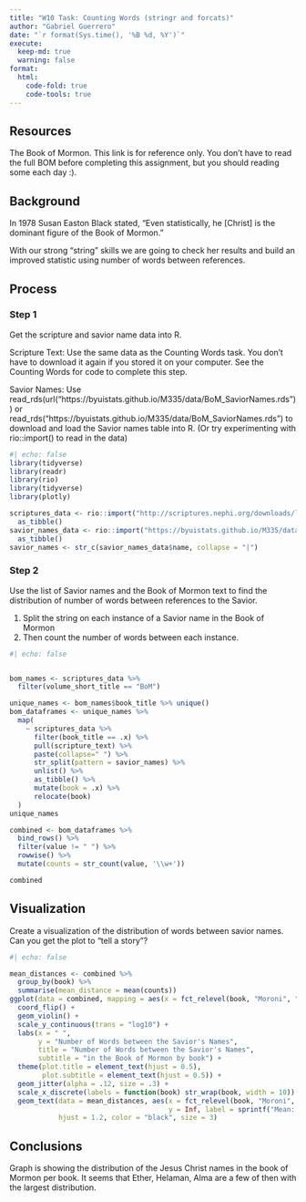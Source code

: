 ```yaml
---
title: "W10 Task: Counting Words (stringr and forcats)"
author: "Gabriel Guerrero"
date: "`r format(Sys.time(), '%B %d, %Y')`"
execute:
  keep-md: true
  warning: false
format:
  html:
    code-fold: true
    code-tools: true
---
```


## Resources
The Book of Mormon. This link is for reference only. You don’t have to read the full BOM before completing this assignment, but you should reading some each day :).

## Background

In 1978 Susan Easton Black stated, “Even statistically, he [Christ] is the dominant figure of the Book of Mormon.”

With our strong “string” skills we are going to check her results and build an improved statistic using number of words between references.

## Process

### Step 1
Get the scripture and savior name data into R.

Scripture Text: Use the same data as the Counting Words task. You don’t have to download it again if you stored it on your computer. See the Counting Words for code to complete this step.

Savior Names: Use read_rds(url("https://byuistats.github.io/M335/data/BoM_SaviorNames.rds")) or read_rds("https://byuistats.github.io/M335/data/BoM_SaviorNames.rds") to download and load the Savior names table into R. (Or try experimenting with rio::import() to read in the data)

```r
#| echo: false
library(tidyverse)
library(readr)
library(rio)
library(tidyverse)
library(plotly)

scriptures_data <- rio::import("http://scriptures.nephi.org/downloads/lds-scriptures.csv.zip") %>%
  as_tibble()
savior_names_data <- rio::import("https://byuistats.github.io/M335/data/BoM_SaviorNames.rds") %>%
  as_tibble()
savior_names <- str_c(savior_names_data$name, collapse = "|")


```
### Step 2
Use the list of Savior names and the Book of Mormon text to find the distribution of number of words between references to the Savior.

1. Split the string on each instance of a Savior name in the Book of Mormon
2. Then count the number of words between each instance.
```r
#| echo: false


bom_names <- scriptures_data %>%
  filter(volume_short_title == "BoM")

unique_names <- bom_names$book_title %>% unique()
bom_dataframes <- unique_names %>%
  map(
    ~ scriptures_data %>%
      filter(book_title == .x) %>%
      pull(scripture_text) %>%
      paste(collapse=" ") %>%
      str_split(pattern = savior_names) %>%
      unlist() %>%
      as_tibble() %>%
      mutate(book = .x) %>%
      relocate(book)
  )
unique_names

combined <- bom_dataframes %>%
  bind_rows() %>%
  filter(value != " ") %>%
  rowwise() %>%
  mutate(counts = str_count(value, '\\w+'))

combined


```

## Visualization
Create a visualization of the distribution of words between savior names.
Can you get the plot to “tell a story”?

```r
#| echo: false

mean_distances <- combined %>%
  group_by(book) %>%
  summarise(mean_distance = mean(counts))
ggplot(data = combined, mapping = aes(x = fct_relevel(book, "Moroni", "Ether", "Mormon", "4 Nephi", "3 Nephi", "Helaman", "Alma", "Mosiah", "Words of Mormon", "Omni", "Jarom", "Enos", "Jacob", "2 Nephi", "1 Nephi"), y = counts)) +
  coord_flip() +
  geom_violin() +
  scale_y_continuous(trans = "log10") +
  labs(x = " ",
       y = "Number of Words between the Savior's Names",
       title = "Number of Words between the Savior's Names",
       subtitle = "in the Book of Mormon by book") +
  theme(plot.title = element_text(hjust = 0.5),
        plot.subtitle = element_text(hjust = 0.5)) +
  geom_jitter(alpha = .12, size = .3) +
  scale_x_discrete(labels = function(book) str_wrap(book, width = 10)) +
  geom_text(data = mean_distances, aes(x = fct_relevel(book, "Moroni", "Ether", "Mormon", "4 Nephi", "3 Nephi", "Helaman", "Alma", "Mosiah", "Words of Mormon", "Omni", "Jarom", "Enos", "Jacob", "2 Nephi", "1 Nephi"),
                                       y = Inf, label = sprintf("Mean: %.2f", mean_distance)),
            hjust = 1.2, color = "black", size = 3)
```


## Conclusions

Graph is showing the distribution of the Jesus Christ names in the book of Mormon per book. It seems that Ether, Helaman, Alma are a few of then with the largest distribution. 